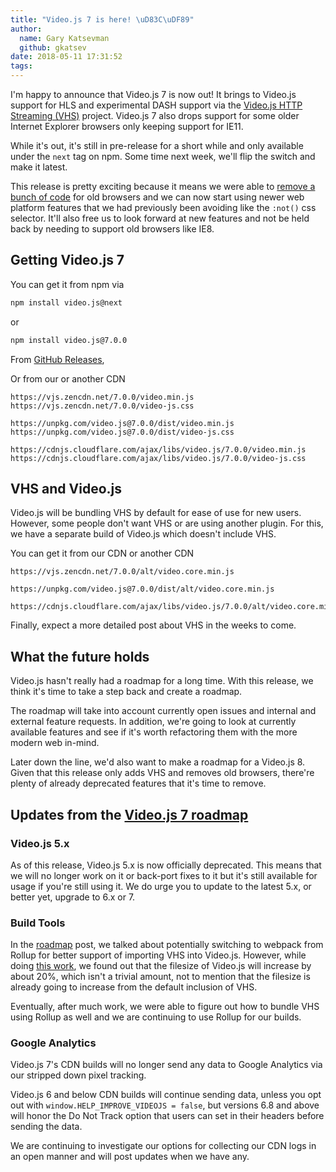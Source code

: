 ```yaml
---
title: "Video.js 7 is here! \uD83C\uDF89"
author:
  name: Gary Katsevman
  github: gkatsev
date: 2018-05-11 17:31:52
tags:
---
```



<BlogImage filename="blog/video-js-7-is-here/vjs 7 small.png" presentationWidth={150} />

I'm happy to announce that Video.js 7 is now out! It brings to Video.js support for HLS and experimental DASH support via the [Video.js HTTP Streaming (VHS)](https://github.com/videojs/http-streaming) project. Video.js 7 also drops support for some older Internet Explorer browsers only keeping support for IE11.

While it's out, it's still in pre-release for a short while and only available under the `next` tag on npm. Some time next week, we'll flip the switch and make it latest.

<BlogImage alt="changes for removing IE8 code" filename="blog/video-js-7-is-here/changes.png" presentationWidth={340} />

This release is pretty exciting because it means we were able to [remove a bunch of code](https://github.com/videojs/video.js/pull/5041) for old browsers and we can now start using newer web platform features that we had previously been avoiding like the `:not()` css selector. It'll also free us to look forward at new features and not be held back by needing to support old browsers like IE8.

## Getting Video.js 7

You can get it from npm via
```sh
npm install video.js@next
```
or
```sh
npm install video.js@7.0.0
```

From [GitHub Releases](https://github.com/videojs/video.js/releases/tag/v7.0.0),

Or from our or another CDN
```
https://vjs.zencdn.net/7.0.0/video.min.js
https://vjs.zencdn.net/7.0.0/video-js.css
```
```
https://unpkg.com/video.js@7.0.0/dist/video.min.js
https://unpkg.com/video.js@7.0.0/dist/video-js.css
```
```
https://cdnjs.cloudflare.com/ajax/libs/video.js/7.0.0/video.min.js
https://cdnjs.cloudflare.com/ajax/libs/video.js/7.0.0/video-js.css
```

## VHS and Video.js
Video.js will be bundling VHS by default for ease of use for new users. However, some people don't want VHS or are using another plugin. For this, we have a separate build of Video.js which doesn't include VHS.

You can get it from our CDN or another CDN
```
https://vjs.zencdn.net/7.0.0/alt/video.core.min.js
```
```
https://unpkg.com/video.js@7.0.0/dist/alt/video.core.min.js
```
```
https://cdnjs.cloudflare.com/ajax/libs/video.js/7.0.0/alt/video.core.min.js
```

Finally, expect a more detailed post about VHS in the weeks to come.

## What the future holds
Video.js hasn't really had a roadmap for a long time. With this release, we think it's time to take a step back and create a roadmap.

The roadmap will take into account currently open issues and internal and external feature requests. In addition, we're going to look at currently available features and see if it's worth refactoring them with the more modern web in-mind.

Later down the line, we'd also want to make a roadmap for a Video.js 8. Given that this release only adds VHS and removes old browsers, there're plenty of already deprecated features that it's time to remove.

## Updates from the [Video.js 7 roadmap](/blog/video-js-7-roadmap)
### Video.js 5.x

As of this release, Video.js 5.x is now officially deprecated. This means that we will no longer work on it or back-port fixes to it but it's still available for usage if you're still using it. We do urge you to update to the latest 5.x, or better yet, upgrade to 6.x or 7.

### Build Tools
In the [roadmap](/blog/video-js-7-roadmap) post, we talked about potentially switching to webpack from Rollup for better support of importing VHS into Video.js. However, while doing [this work](https://github.com/videojs/video.js/pull/5033), we found out that the filesize of Video.js will increase by about 20%, which isn't a trivial amount, not to mention that the filesize is already going to increase from the default inclusion of VHS.

Eventually, after much work, we were able to figure out how to bundle VHS using Rollup as well and we are continuing to use Rollup for our builds.

### Google Analytics
Video.js 7's CDN builds will no longer send any data to Google Analytics via our stripped down pixel tracking.

Video.js 6 and below CDN builds will continue sending data, unless you opt out with `window.HELP_IMPROVE_VIDEOJS = false`, but versions 6.8 and above will honor the Do Not Track option that users can set in their headers before sending the data.

We are continuing to investigate our options for collecting our CDN logs in an open manner and will post updates when we have any.
